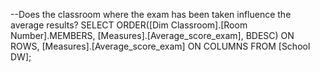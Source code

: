 --Does the classroom where the exam has been taken influence the average results?
SELECT
    ORDER([Dim Classroom].[Room Number].MEMBERS, [Measures].[Average_score_exam], BDESC) ON ROWS,
    [Measures].[Average_score_exam] ON COLUMNS
FROM
    [School DW];
